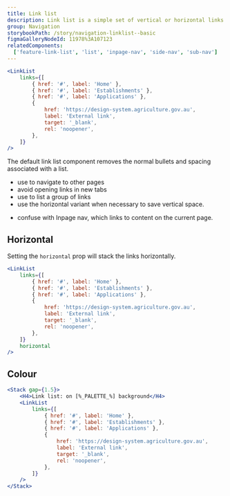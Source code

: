 ```yaml
---
title: Link list
description: Link list is a simple set of vertical or horizontal links used for site navigation and to order information for users.
group: Navigation
storybookPath: /story/navigation-linklist--basic
figmaGalleryNodeId: 11978%3A107123
relatedComponents:
  ['feature-link-list', 'list', 'inpage-nav', 'side-nav', 'sub-nav']
---
```


```jsx live
<LinkList
	links={[
		{ href: '#', label: 'Home' },
		{ href: '#', label: 'Establishments' },
		{ href: '#', label: 'Applications' },
		{
			href: 'https://design-system.agriculture.gov.au',
			label: 'External link',
			target: '_blank',
			rel: 'noopener',
		},
	]}
/>
```

The default link list component removes the normal bullets and spacing associated with a list.

<DoHeading />

- use to navigate to other pages
- avoid opening links in new tabs
- use to list a group of links
- use the horizontal variant when necessary to save vertical space.

<DontHeading />

- confuse with Inpage nav, which links to content on the current page.

## Horizontal

Setting the `horizontal` prop will stack the links horizontally.

```jsx live
<LinkList
	links={[
		{ href: '#', label: 'Home' },
		{ href: '#', label: 'Establishments' },
		{ href: '#', label: 'Applications' },
		{
			href: 'https://design-system.agriculture.gov.au',
			label: 'External link',
			target: '_blank',
			rel: 'noopener',
		},
	]}
	horizontal
/>
```

## Colour

```jsx live colorSection
<Stack gap={1.5}>
	<H4>Link list: on [%_PALETTE_%] background</H4>
	<LinkList
		links={[
			{ href: '#', label: 'Home' },
			{ href: '#', label: 'Establishments' },
			{ href: '#', label: 'Applications' },
			{
				href: 'https://design-system.agriculture.gov.au',
				label: 'External link',
				target: '_blank',
				rel: 'noopener',
			},
		]}
	/>
</Stack>
```
